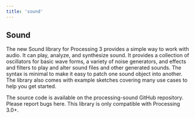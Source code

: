 ```yaml
---
title: 'sound'
---
```


## Sound

The new Sound library for Processing 3 provides a simple way to work with audio. It can play, analyze, and synthesize sound. It provides a collection of oscillators for basic wave forms, a variety of noise generators, and effects and filters to play and alter sound files and other generated sounds. The syntax is minimal to make it easy to patch one sound object into another. The library also comes with example sketches covering many use cases to help you get started.

The source code is available on the processing-sound GitHub repository. Please report bugs here. This library is only compatible with Processing 3.0+.
